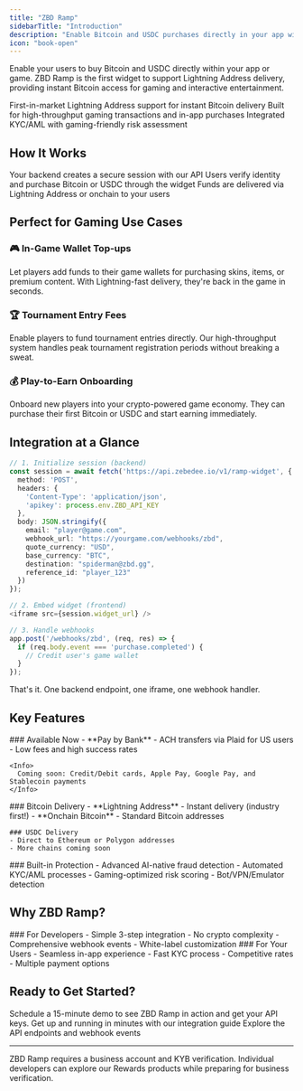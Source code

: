 ```yaml
---
title: "ZBD Ramp"
sidebarTitle: "Introduction"
description: "Enable Bitcoin and USDC purchases directly in your app with our embeddable ramp widget"
icon: "book-open"
---
```


Enable your users to buy Bitcoin and USDC directly within your app or game. ZBD Ramp is the first widget to support Lightning Address delivery, providing instant Bitcoin access for gaming and interactive entertainment.

<CardGroup cols={3}>
  <Card title="Lightning Fast" icon="bolt">
    First-in-market Lightning Address support for instant Bitcoin delivery
  </Card>
  <Card title="Gaming Optimized" icon="gamepad">
    Built for high-throughput gaming transactions and in-app purchases
  </Card>
  <Card title="Compliance Built-in" icon="shield-check">
    Integrated KYC/AML with gaming-friendly risk assessment
  </Card>
</CardGroup>

## How It Works

<Steps>
  <Step title="Initialize Session">
    Your backend creates a secure session with our API
  </Step>
  <Step title="User Completes Purchase">
    Users verify identity and purchase Bitcoin or USDC through the widget
  </Step>
  <Step title="Instant Delivery">
    Funds are delivered via Lightning Address or onchain to your users
  </Step>
</Steps>

## Perfect for Gaming Use Cases

### 🎮 In-Game Wallet Top-ups
Let players add funds to their game wallets for purchasing skins, items, or premium content. With Lightning-fast delivery, they're back in the game in seconds.

### 🏆 Tournament Entry Fees
Enable players to fund tournament entries directly. Our high-throughput system handles peak tournament registration periods without breaking a sweat.

### 💰 Play-to-Earn Onboarding
Onboard new players into your crypto-powered game economy. They can purchase their first Bitcoin or USDC and start earning immediately.

## Integration at a Glance

```typescript
// 1. Initialize session (backend)
const session = await fetch('https://api.zebedee.io/v1/ramp-widget', {
  method: 'POST',
  headers: {
    'Content-Type': 'application/json',
    'apikey': process.env.ZBD_API_KEY
  },
  body: JSON.stringify({
    email: "player@game.com",
    webhook_url: "https://yourgame.com/webhooks/zbd",
    quote_currency: "USD",
    base_currency: "BTC",
    destination: "spiderman@zbd.gg",
    reference_id: "player_123"
  })
});

// 2. Embed widget (frontend)
<iframe src={session.widget_url} />

// 3. Handle webhooks
app.post('/webhooks/zbd', (req, res) => {
  if (req.body.event === 'purchase.completed') {
    // Credit user's game wallet
  }
});
```

That's it. One backend endpoint, one iframe, one webhook handler.

## Key Features

<Tabs>
  <Tab title="Payment Methods">
    ### Available Now
    - **Pay by Bank** - ACH transfers via Plaid for US users
    - Low fees and high success rates
    
    <Info>
      Coming soon: Credit/Debit cards, Apple Pay, Google Pay, and Stablecoin payments
    </Info>
  </Tab>
  <Tab title="Delivery Options">
    ### Bitcoin Delivery
    - **Lightning Address** - Instant delivery (industry first!)
    - **Onchain Bitcoin** - Standard Bitcoin addresses
    
    ### USDC Delivery
    - Direct to Ethereum or Polygon addresses
    - More chains coming soon
  </Tab>
  <Tab title="Security & Compliance">
    ### Built-in Protection
    - Advanced AI-native fraud detection
    - Automated KYC/AML processes
    - Gaming-optimized risk scoring
    - Bot/VPN/Emulator detection
  </Tab>
</Tabs>

## Why ZBD Ramp?

<CardGroup cols={2}>
  <Card>
    ### For Developers
    - Simple 3-step integration
    - No crypto complexity
    - Comprehensive webhook events
    - White-label customization
  </Card>
  <Card>
    ### For Your Users
    - Seamless in-app experience
    - Fast KYC process
    - Competitive rates
    - Multiple payment options
  </Card>
</CardGroup>

## Ready to Get Started?

<Card title="Talk to Sales" icon="calendar" href="https://zbd.one/sales">
  Schedule a 15-minute demo to see ZBD Ramp in action and get your API keys.
</Card>

<CardGroup cols={2}>
  <Card title="Quick Start Guide" icon="rocket" href="/payments/ramp/quickstart">
    Get up and running in minutes with our integration guide
  </Card>
  <Card title="API Reference" icon="code" href="/payments/ramp/api">
    Explore the API endpoints and webhook events
  </Card>
</CardGroup>

---

<Note>
  ZBD Ramp requires a business account and KYB verification. Individual developers can explore our Rewards products while preparing for business verification.
</Note>